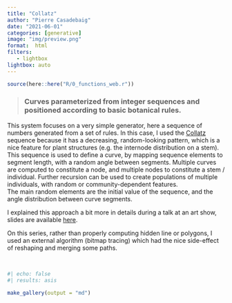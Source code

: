 ```yaml
---
title: "Collatz"
author: "Pierre Casadebaig"
date: "2021-06-01"
categories: [generative]
image: "img/preview.png"
format:  html
filters:
   - lightbox
lightbox: auto
---
```


```r
source(here::here("R/0_functions_web.r"))
```


> ### Curves parameterized from integer sequences and positioned according to basic botanical rules.

This system focuses on a very simple generator, here a sequence of numbers generated from a set of rules. In this case, I used the [Collatz](https://en.wikipedia.org/wiki/Collatz_conjecture) sequence because it has a decreasing, random-looking pattern, which is a nice feature for plant structures (e.g. the internode distribution on a stem).  
This sequence is used to define a curve, by mapping sequence elements to segment length, with a random angle between segments. Multiple curves are computed to constitute a node, and multiple nodes to constitute a stem / individual. Further recursion can be used to create populations of multiple individuals, with random or community-dependent features.  
The main random elements are the initial value of the sequence, and the angle distribution between curve segments. 

I explained this approach a bit more in details during a talk at an art show, slides are available [here](https://github.com/picasa/slides_code_to_ink).

On this series, rather than properly computing hidden line or polygons, I used an external algorithm (bitmap tracing) which had the nice side-effect of reshaping and merging some paths.

<br>

::: {.column-body-outset .gallery-flow}
```r
#| echo: false
#| results: asis

make_gallery(output = "md")

```
::: 

